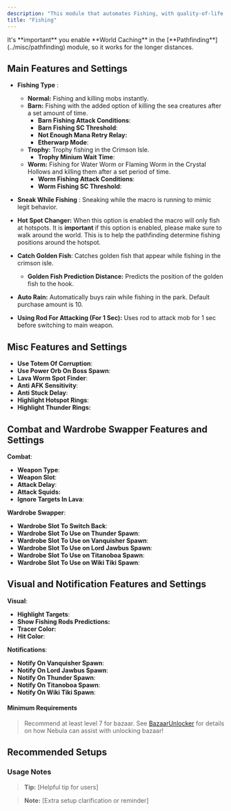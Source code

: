 ```yaml
---
description: "This module that automates Fishing, with quality-of-life features to improve efficiency."
title: "Fishing"
---
```


<Danger>
  It's **important** you enable **World Caching** in the [**Pathfinding**](../misc/pathfinding) module, so it works for the longer distances.
</Danger>

## Main Features and Settings

- **Fishing Type** :  
  - **Normal:** Fishing and killing mobs instantly.
  - **Barn:** Fishing with the added option of killing the sea creatures after a set amount of time.
    - **Barn Fishing Attack Conditions**:
    - **Barn Fishing SC Threshold**:
    - **Not Enough Mana Retry Relay:**
    - **Etherwarp Mode**:
  - **Trophy:** Trophy fishing in the Crimson Isle.
    - **Trophy Minium Wait Time**:
  - **Worm:** Fishing for Water Worm or Flaming Worm in the Crystal Hollows and killing them after a set period of time.
    - **Worm Fishing Attack Conditions**:
    - **Worm Fishing SC Threshold**:


- **Sneak While Fishing** :  Sneaking while the macro is running to mimic legit behavior.


- **Hot Spot Changer:** When this option is enabled the macro will only fish at hotspots. <Warning>
     It is **important** if this option is enabled, please make sure to walk around the world. This is to help the pathfinding determine fishing positions around the hotspot.
  </Warning>
- **Catch Golden Fish**: Catches golden fish that appear while fishing in the crimson isle.
  - **Golden Fish Prediction Distance:** Predicts the position of the golden fish to the hook.
- **Auto Rain:** Automatically buys rain while fishing in the park. Default purchase amount is 10.


- **Using Rod For Attacking (For 1 Sec):** Uses rod to attack mob for 1 sec before switching to main weapon.

## Misc Features and Settings

- **Use Totem Of Corruption**:
- **Use Power Orb On Boss Spawn**:
- **Lava Worm Spot Finder**:
- **Anti AFK Sensitivity**: 
- **Anti Stuck Delay**:
- **Highlight Hotspot Rings**:
- **Highlight Thunder Rings:**

## Combat and Wardrobe Swapper Features and Settings

**Combat**:

-  **Weapon Type**:
- **Weapon Slot**:
- **Attack Delay**:
- **Attack Squids:**
- **Ignore Targets In Lava**:

**Wardrobe Swapper**:

- **Wardrobe Slot To Switch Back**:
- **Wardrobe Slot To Use on Thunder Spawn**:
- **Wardrobe Slot To Use on Vanquisher Spawn**:
- **Wardrobe Slot To Use on Lord Jawbus Spawn**:
- **Wardrobe Slot To Use on Titanoboa Spawn**:
- **Wardrobe Slot To Use on Wiki Tiki Spawn**:

## Visual and Notification Features and Settings

**Visual**:

- **Highlight Targets**:
- **Show Fishing Rods Predictions:**
- **Tracer Color:**
- **Hit Color**:

**Notifications**:

- **Notify On Vanquisher Spawn**:
- **Notify On Lord Jawbus Spawn**:
- **Notify On Thunder Spawn**:
- **Notify On Titanoboa Spawn**:
- **Notify On Wiki Tiki Spawn**:

#### Minimum Requirements

> Recommend at least level 7 for bazaar. See [BazaarUnlocker](../general/bazaar-unlocker) for details on how Nebula can assist with unlocking bazaar\! 

##  Recommended Setups

###  Usage Notes

> **Tip:** [Helpful tip for users]

> **Note:** [Extra setup clarification or reminder]